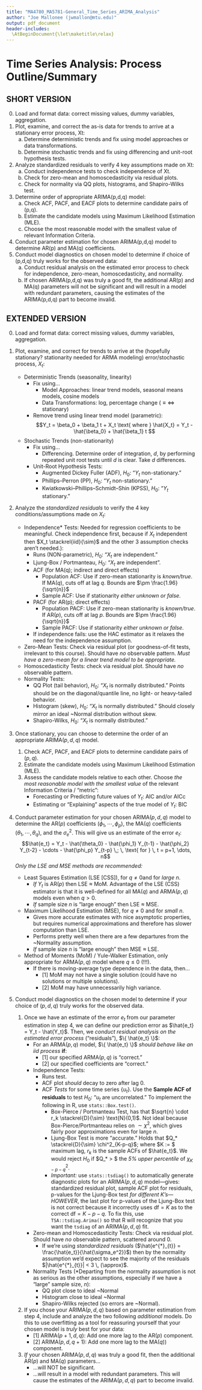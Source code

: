 ```yaml
---
title: "MA4780_MA5781-General_Time_Series_ARIMA_Analysis"
author: "Joe Mallonee (jwmallon@mtu.edu)"
output: pdf_document
header-includes:
  \AtBeginDocument{\let\maketitle\relax}
---
```


\newpage
# Time Series Analysis: Process Outline/Summary
## SHORT VERSION
0. Load and format data: correct missing values, dummy variables, aggregation.
1. Plot, examine, and correct the as-is data for trends to arrive at a stationary error process, Xt:
    a. Determine deterministic trends and fix using model approaches or data transformations.
    b. Determine stochastic trends and fix using differencing and unit-root hypothesis tests.
2. Analyze standardized residuals to verify 4 key assumptions made on Xt:
    a. Conduct independence tests to check independence of Xt.
    b. Check for zero-mean and homoscedasticity via residual plots.
    c. Check for normality via QQ plots, histograms, and Shapiro-Wilks test.
3. Determine order of appropriate ARIMA(p,d,q) model:
    a. Check ACF, PACF, and EACF plots to determine candidate pairs of (p,q).
    b. Estimate the candidate models using Maximum Likelihood Estimation (MLE).
    c. Choose the most reasonable model with the smallest value of relevant Information Criteria.
4. Conduct parameter estimation for chosen ARIMA(p,d,q) model to determine AR(p) and MA(q) coefficients.
5. Conduct model diagnostics on chosen model to determine if choice of (p,d,q) truly works for the observed data:
    a. Conduct residual analysis on the estimated error process to check for independence, zero-mean, homoscedasticity, and normality.
    b. If chosen ARIMA(p,d,q) was truly a good fit, the additional AR(p) and MA(q) parameters will not be significant and will result in a model with redundant parameters, causing the estimates of the ARIMA(p,d,q) part to become invalid.

\newpage
## EXTENDED VERSION
0. Load and format data: correct missing values, dummy variables, aggregation.

1. Plot, examine, and correct for trends to arrive at the (hopefully stationary? stationarity needed for ARMA modeling) error/stochastic process, $X_t$:  
    - Deterministic Trends (seasonality, linearity)
        - Fix using...
            - Model Approaches: linear trend models, seasonal means models, cosine models
            - Data Transformations: log, percentage change ($\equiv \iff$ stationary)
        - Remove trend using linear trend model (parametric): $$Y_t = \beta_0 + \beta_1 t + X_t \text{ where } \hat{X_t} = Y_t - \hat{\beta_0} + \hat{\beta_1} t $$
    - Stochastic Trends (non-stationarity)
        - Fix using...
            - Differencing. Determine order of integration, $d$, by performing repeated unit root tests until $d$ is clear. Take $d$ differences.
        - Unit-Root Hypothesis Tests:
            - Augmented Dickey Fuller (ADF), $H_0$: "$Y_t$ non-stationary."
            - Phillips–Perron (PP), $H_0$: "$Y_t$ non-stationary."
            - Kwiatkowski–Phillips–Schmidt–Shin (KPSS), $H_0$: "$Y_t$ stationary."


2. Analyze the *standardized residuals* to verify the 4 key conditions/assumptions made on $X_t$:  
    - Independence* Tests: Needed for regression coefficients to be meaningful. Check independence first, because if $X_t$ independent then $X_t \stackrel{iid}{\sim}$ and the other 3 assumption checks aren't needed.):
        - Runs (NON-parametric), $H_0$: "$X_t$ are independent."
        - Ljung-Box / Portmanteau, $H_0$: "$X_t$ are independent".
        - ACF (for $\text{MA(q)}$; indirect and direct effects)
            - Population ACF: Use if zero-mean stationarity is *known/true*. If $\text{MA}(q)$, cuts off at lag $q$. Bounds are $\pm \frac{1.96}{\sqrt{n}}$
            - Sample ACF: Use if stationarity *either unknown or false*.
        - PACF (for $\text{AR(p)}$; direct effects)
            - Population PACF: Use if zero-mean stationarity is *known/true*.  If $\text{AR}(p)$, cuts off at lag $p$. Bounds are $\pm \frac{1.96}{\sqrt{n}}$
            - Sample PACF: Use if stationarity *either unknown or false*.
        - If independence fails: use the HAC estimator as it relaxes the need for the independence assumption.
    - Zero-Mean Tests: Check via residual plot (or goodness-of-fit tests, irrelevant to this course). Should have *no* observable pattern. *Must have a zero-mean for a linear trend model to be appropriate.*
    - Homoscedasticity Tests: check via residual plot. Should have *no* observable pattern.
    - Normality Tests:
        - QQ Plot (tail behavior), $H_0$: "$X_t$ is normally distributed." Points should be on the diagonal/quantile line, no light- or heavy-tailed behavior.
        - Histogram (skew), $H_0$: "$X_t$ is normally distributed." Should closely mirror an ideal ~Normal distribution without skew. 
        - Shapiro-Wilks, $H_0$: "$X_t$ is normally distributed."

3. Once stationary, you can choose to determine the order of an appropriate $\text{ARIMA}(p, d, q)$ model.  
    1. Check ACF, PACF, and EACF plots to determine candidate pairs of $(p, q)$.
    2. Estimate the candidate models using Maximum Likelihood Estimation (MLE).
    3. Assess the candidate models relative to each other. Choose *the most reasonable model with the smallest value* of the relevant Information Criteria / "metric":
        - Forecasting or Predicting future values of $Y_t$: AIC and/or AICc
        - Estimating or "Explaining" aspects of the true model of $Y_t$: BIC
        
4. Conduct parameter estimation for your chosen $\text{ARIMA}(p, d, q)$ model to determine the $\text{AR}(p)$ coefficients ($\phi_1, \cdots, \phi_p$), the $\text{MA}(q)$ coefficients ($\theta_1, \cdots, \theta_q$), and the $\sigma_e^2$. This will give us an estimate of the error $e_t$: $$\hat{e_t} = Y_t - \hat{\theta_0} - \hat{\phi_1} Y_{t-1} - \hat{\phi_2} Y_{t-2} - \cdots - \hat{\phi_p} Y_{t-p} \,; \, \text{ for } \, t = p+1, \dots, n$$ *Only the LSE and MSE methods are recommended:*  
    - Least Squares Estimation (LSE [CSS]), for $q \neq 0$and for *large* $n$.
        - *If* $Y_t$ is $\text{AR}(p)$ then LSE $\approx$ MoM. Advantage of the LSE (CSS) estimator is that it is well-defined for all $\text{MA}(q)$ and $\text{ARMA}(p, q)$ models even when $q > 0$.
        - *If* sample size $n$ is "large enough" then LSE $\approx$ MSE.
    - Maximum Likelihood Estimation (MSE), for $q \neq 0$ and for *small* $n$.
        - Gives more accurate estimates with nice asymptotic properties, but requires numerical approximations and therefore has slower computation than LSE.
        - Performs pretty well when there are a few departures from the ~Normality assumption.
        - *If* sample size $n$ is "large enough" then MSE $\approx$ LSE. 
    - Method of Moments (MoM) / Yule-Walker Estimation, only appropriate for $\text{ARMA}(p, q)$ model where $q \leq 0$ (!!!). 
        - If there is moving-average type dependence in the data, then... 
            - [1] MoM may not have a single solution (could have no solutions or multiple solutions).
            - [2] MoM may have unnecessarily high variance.
        
5. Conduct model diagnostics on the chosen model to determine if your choice of $(p, d, q)$ truly works for the observed data.
    1. Once we have an estimate of the error $e_t$ from our parameter estimation in step 4, we can define our prediction error as $\hat{e_t} = Y_t - \hat{Y_t}$. Then, we *conduct residual analysis on the estimated error process* ("residuals"), $\{ \hat{e_t} \}$:  
        - For an $\text{ARMA}(p, q)$ model, $\{ \hat{e_t} \}$ *should behave like an iid process* **if**: 
            - [1] our specified $\text{ARMA}(p, q)$ is "correct."
            - [2] our specified coefficients are "correct."
        - Independence Tests:
            - Runs test.
            - ACF plot *should* decay to zero after lag $0$.
            - ACF *Tests* for some time series $\{ u_t \}$. Use the **Sample ACF of residuals** to test $H_0$: "$u_t$ are uncorrelated." To implement the following in R, use `stats::Box.test()`.
                - Box-Pierce / Portmanteau Test, has that $\sqrt{n} \cdot r_k \stackrel{D}{\sim} \text{N}(0,1)$. Not ideal because Box-Pierce/Portmanteau relies on $\sim \chi^2$, which gives fairly poor approximations even for large $n$.
                - Ljung-Box Test is more "accurate." Holds that $Q_* \stackrel{D}{\sim} \chi^2_{K-p-q}$; where $K := $ maximum lag, $r_k$ is the sample ACFs of $\hat{e_t}$. We would reject $H_0$ if $Q_* > $ the *5% upper percentile* of $\chi^2_{K-p-q}$.
                - *Important:* use `stats::tsdiag()` to automatically generate diagnostic plots for an $\text{ARIMA}(p, d, q)$ model—gives: standardized residual plot, sample ACF plot for residuals, p-values for the Ljung-Box test *for different* $K$*'s*—*HOWEVER*, the last plot for p-values of the Ljung-Box test is not correct because it incorrectly uses $\text{df} = K$ as to the correct $\text{df} = K-p-q$. To fix this, use  `TSA::tsdiag.Arima()` so that R will recognize that you want the `tsdiag` of an $\text{ARIMA}(p, d, q)$ fit.
        - Zero-mean and Homoscedasticity Tests: Check via residual plot. Should have *no* observable pattern, scattered around 0. 
            - If we're using *standardized residuals* ($\hat{e^{*}_{t}} = \frac{\hat{e_t}}{\hat{\sigma_e^2}}$) then by the normality assumption we'd expect to see the majority of the residuals $|\hat{e^{*}_{t}}| < 3 \, (\approx)$.
        - Normality Tests (*Departing from the normality assumption is not as serious as the other assumptions, especially if we have a "large" sample size, $n$): 
            - QQ plot close to ideal ~Normal
            - Histogram close to ideal ~Normal
            - Shapiro-Wilks rejected (so errors are ~Normal). 

    2. If you chose your $\text{ARIMA}(p, d, q)$ based on parameter estimation from step 4, include and analyze the two following *additional* models. Do this to use overfitting as a tool for reassuring yourself that your chosen model is *truly* best for your data:  
        - [1] $\text{ARIMA}(p + 1, d, q)$: Add one more lag to the $\text{AR}(p)$ component.
        - [2] $\text{ARIMA}(p, d, q + 1)$: Add one more lag to the $\text{MA}(q))$ component.
    
    3. *If* your chosen $\text{ARIMA}(p, d, q)$ was truly a good fit, then the additional $\text{AR}(p)$ and $\text{MA}(q)$ parameters...
        - ...will NOT be significant.
        - ...will result in a model with redundant parameters. This will cause the estimates of the $\text{ARIMA}(p, d, q)$ part to become invalid.